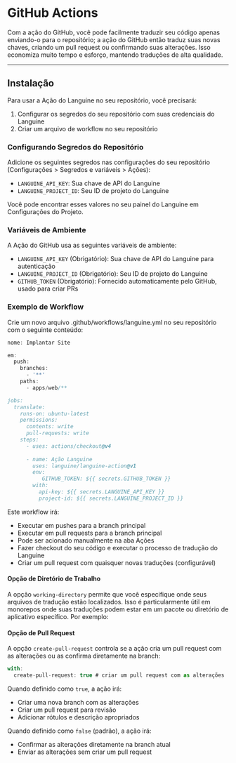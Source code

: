 # GitHub Actions

Com a ação do GitHub, você pode facilmente traduzir seu código apenas enviando-o para o repositório; a ação do GitHub então traduz suas novas chaves, criando um pull request ou confirmando suas alterações.
Isso economiza muito tempo e esforço, mantendo traduções de alta qualidade.

---

## Instalação

Para usar a Ação do Languine no seu repositório, você precisará:

1. Configurar os segredos do seu repositório com suas credenciais do Languine
2. Criar um arquivo de workflow no seu repositório

### Configurando Segredos do Repositório

Adicione os seguintes segredos nas configurações do seu repositório (Configurações > Segredos e variáveis > Ações):

- `LANGUINE_API_KEY`: Sua chave de API do Languine
- `LANGUINE_PROJECT_ID`: Seu ID de projeto do Languine

Você pode encontrar esses valores no seu painel do Languine em Configurações do Projeto.



### Variáveis de Ambiente

A Ação do GitHub usa as seguintes variáveis de ambiente:
- `LANGUINE_API_KEY` (Obrigatório): Sua chave de API do Languine para autenticação
- `LANGUINE_PROJECT_ID` (Obrigatório): Seu ID de projeto do Languine 
- `GITHUB_TOKEN` (Obrigatório): Fornecido automaticamente pelo GitHub, usado para criar PRs

### Exemplo de Workflow

Crie um novo arquivo .github/workflows/languine.yml no seu repositório com o seguinte conteúdo:

```ts title=".github/workflows/release.yml"
nome: Implantar Site

em:
  push:
    branches:
      - '**'
    paths:
      - apps/web/**

jobs:
  translate:
    runs-on: ubuntu-latest
    permissions:
      contents: write
      pull-requests: write
    steps:
      - uses: actions/checkout@v4
      
      - name: Ação Languine
        uses: languine/languine-action@v1
        env:
           GITHUB_TOKEN: ${{ secrets.GITHUB_TOKEN }}
        with:
          api-key: ${{ secrets.LANGUINE_API_KEY }}
          project-id: ${{ secrets.LANGUINE_PROJECT_ID }}
```
 
 Este workflow irá:
- Executar em pushes para a branch principal
- Executar em pull requests para a branch principal
- Pode ser acionado manualmente na aba Ações
- Fazer checkout do seu código e executar o processo de tradução do Languine
- Criar um pull request com quaisquer novas traduções (configurável)

#### Opção de Diretório de Trabalho

A opção `working-directory` permite que você especifique onde seus arquivos de tradução estão localizados. Isso é particularmente útil em monorepos onde suas traduções podem estar em um pacote ou diretório de aplicativo específico. Por exemplo:

#### Opção de Pull Request

A opção `create-pull-request` controla se a ação cria um pull request com as alterações ou as confirma diretamente na branch:

```typescript title=".github/workflows/languine.yml"
with:
  create-pull-request: true # criar um pull request com as alterações
```

Quando definido como `true`, a ação irá:
- Criar uma nova branch com as alterações
- Criar um pull request para revisão
- Adicionar rótulos e descrição apropriados

Quando definido como `false` (padrão), a ação irá:
- Confirmar as alterações diretamente na branch atual
- Enviar as alterações sem criar um pull request